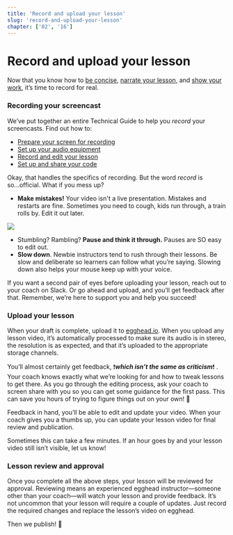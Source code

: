 ```yaml
---
title: 'Record and upload your lesson'
slug: 'record-and-upload-your-lesson'
chapter: ['02', '16']
---
```


# Record and upload your lesson

Now that you know how to [be concise](/speak-concisely), [narrate your lesson](/how-to-instruct), and [show your work](/the-show-your-work-trick), it’s time to record for real.

### Recording your screencast

We’ve put together an entire Technical Guide to help you _record_ your screencasts. Find out how to:

- [Prepare your screen for recording](/prepare-your-screen-for-recording)
- [Set up your audio equipment](/set-up-your-audio)
- [Record and edit your lesson](/record-your-lesson)
- [Set up and share your code](/sharing-your-code)

Okay, that handles the specifics of recording. But the word _record_ is so...official. What if you mess up?

- **Make mistakes!** Your video isn't a live presentation. Mistakes and restarts are fine. Sometimes you need to cough, kids run through, a train rolls by. Edit it out later.

![](https://media1.giphy.com/media/3oKIPoAP1wLvewc7QI/giphy.gif)

- Stumbling? Rambling? **Pause and think it through.** Pauses are SO easy to edit out.
- **Slow down**. Newbie instructors tend to rush through their lessons. Be slow and deliberate so learners can follow what you’re saying. Slowing down also helps your mouse keep up with your voice.

If you want a second pair of eyes before uploading your lesson, reach out to your coach on Slack. Or go ahead and upload, and you’ll get feedback after that. Remember, we’re here to support you and help you succeed!

### Upload your lesson

When your draft is complete, upload it to [egghead.io](https://egghead.io/). When you upload any lesson video, it’s automatically processed to make sure its audio is in stereo, the resolution is as expected, and that it’s uploaded to the appropriate storage channels.

You’ll almost certainly get feedback, ❗**_which isn’t the same as criticism_**❗ . Your coach knows exactly what we’re looking for and how to tweak lessons to get there. As you go through the editing process, ask your coach to screen share with you so you can get some guidance for the first pass. This can save you hours of trying to figure things out on your own! 🙂

Feedback in hand, you’ll be able to edit and update your video. When your coach gives you a thumbs up, you can update your lesson video for final review and publication.

Sometimes this can take a few minutes. If an hour goes by and your lesson video still isn’t visible, let us know!

### Lesson review and approval

Once you complete all the above steps, your lesson will be reviewed for approval. Reviewing means an experienced egghead instructor—someone other than your coach—will watch your lesson and provide feedback. It’s not uncommon that your lesson will require a couple of updates. Just record the required changes and replace the lesson’s video on egghead.

Then we publish! 🍾
